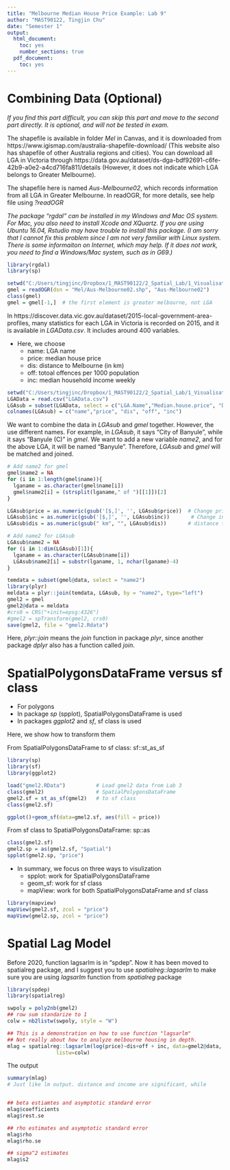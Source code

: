 ```yaml
---
title: "Melbourne Median House Price Example: Lab 9"
author: "MAST90122, Tingjin Chu"
date: "Semester 1"
output:
  html_document:
    toc: yes
    number_sections: true
  pdf_document:
    toc: yes
---
```




# Combining Data (Optional)

*If you find this part difficult, you can skip this part and move to the second part directly. It is optional, and will not be tested in exam.*


The shapefile is available in folder *Mel* in Canvas, and it is downloaded from https://www.igismap.com/australia-shapefile-download/ (This website also has shapefile of other Australia regions and cities). You can download all LGA in Victoria through  https://data.gov.au/dataset/ds-dga-bdf92691-c6fe-42b9-a0e2-a4cd716fa811/details (However, it does not indicate which LGA belongs to Greater Melbourne). 

The shapefile here is named *Aus-Melbourne02*, which records information from all LGA in Greater Melbourne. In readOGR, for more details, see help file using *?readOGR* 

*The package "rgdal" can be installed in my Windows and Mac OS system. For Mac, you also need to install Xcode and XQuartz. If you are using Ubuntu 16.04, Rstudio may have trouble to install this package. (I am sorry that I cannot fix this problem since I am not very familiar with Linux system. There is some informaiton on Internet, which may help. If it does not work, you need to find a Windows/Mac system, such as in G69.) *

```r
library(rgdal)
library(sp)
```

```r
setwd("C:/Users/tingjinc/Dropbox/1_MAST90122/2_Spatial_Lab/1_Visualisation_Lab23679/1_sp")
gmel = readOGR(dsn = "Mel/Aus-Melbourne02.shp", "Aus-Melbourne02")
class(gmel) 
gmel = gmel[-1,]  # the first element is greater melbourne, not LGA
```


In https://discover.data.vic.gov.au/dataset/2015-local-government-area-profiles, many statistics for each LGA in Victoria is recorded on 2015, and it is available in *LGAData.csv*. It includes around 400 variables. 

* Here, we choose
  + name: LGA name
  + price: median house price
  + dis: distance to Melbourne (in km)
  + off: totoal offences per 1000 population
  + inc: median household income weekly


```r
setwd("C:/Users/tingjinc/Dropbox/1_MAST90122/2_Spatial_Lab/1_Visualisation_Lab23679/1_sp")
LGAData = read.csv("LGAData.csv")
LGAsub = subset(LGAData, select = c("LGA.Name","Median.house.price", "Distance.to.Melbourne", "Total.offences.per.1.000.population", "Median.household.income"))
colnames(LGAsub) = c("name","price", "dis", "off", "inc")
```

We want to combine the data in *LGAsub* and *gmel* together. However, the use different names. For example, in *LGAsub*, it says "City of Banyule", while it says "Banyule (C)" in *gmel*. We want to add a new variable *name2*, and for the above LGA, it will be named "Banyule".  Therefore, *LGAsub* and *gmel* will be matched and joined. 
```r
# Add name2 for gmel
gmel$name2 = NA
for (i in 1:length(gmel$name)){
  lganame = as.character(gmel$name[i])
  gmel$name2[i] = (strsplit(lganame," of ")[[1]])[2]
}

LGAsub$price = as.numeric(gsub('[$,]', '', LGAsub$price))  # Change price from dollar form to numbers
LGAsub$inc = as.numeric(gsub('[$,]', '', LGAsub$inc))       # Change income from dollar form to numbers
LGAsub$dis = as.numeric(gsub(" km", "", LGAsub$dis))       # distance to numeric

# Add name2 for LGAsub
LGAsub$name2 = NA
for (i in 1:dim(LGAsub)[1]){
  lganame = as.character(LGAsub$name[i])
  LGAsub$name2[i] = substr(lganame, 1, nchar(lganame)-4)
}

temdata = subset(gmel@data, select = "name2") 
library(plyr) 
meldata = plyr::join(temdata, LGAsub, by = "name2", type="left")
gmel2 = gmel
gmel2@data = meldata
#crs0 = CRS("+init=epsg:4326")
#gmel2 = spTransform(gmel2, crs0)
save(gmel2, file = "gmel2.Rdata")   
```
Here, *plyr::join* means the *join* function in package *plyr*, since another package *dplyr* also has a function called *join*. 



# SpatialPolygonsDataFrame versus sf class

* For polygons
+ In package *sp* (spplot), SpatialPolygonsDataFrame is used
+ In packages *ggplot2* and *sf*, sf class is used

Here, we show how to transform them


From SpatialPolygonsDataFrame to sf class: sf::st_as_sf
```r
library(sp)
library(sf)
library(ggplot2)
```


```r
load("gmel2.RData")          # Load gmel2 data from Lab 3
class(gmel2)                 # SpatialPolygonsDataFrame
gmel2.sf = st_as_sf(gmel2)   # to sf class
class(gmel2.sf)

ggplot()+geom_sf(data=gmel2.sf, aes(fill = price))

```
From sf class to SpatialPolygonsDataFrame: sp::as
```r
class(gmel2.sf)
gmel2.sp = as(gmel2.sf, "Spatial")
spplot(gmel2.sp, "price")
```
* In summary, we focus on three ways to visulization
  + spplot:    work for SpatialPolygonsDataFrame
  + geom_sf:   work for sf class
  + mapView:   work for both SpatialPolygonsDataFrame and sf class

```r
library(mapview)
mapView(gmel2.sf, zcol = "price")
mapView(gmel2.sp, zcol = "price")
```


# Spatial Lag Model

Before 2020, function lagsarlm is in "spdep". Now it has been moved to spatialreg package, and I suggest you to use *spatialreg::lagsarlm* to make sure you are using *lagsarlm* function from *spatialreg* package

```r
library(spdep)
library(spatialreg)
```


```r
swpoly = poly2nb(gmel2)
## row sum standarize to 1
colw = nb2listw(swpoly, style = "W")

## This is a demonstration on how to use function "lagsarlm"
## Not really about how to analyze melbourne housing in depth. 
mlag = spatialreg::lagsarlm(log(price)~dis+off + inc, data=gmel2@data, 
                listw=colw) 

```


The output

```r
summary(mlag)
# Just like lm output. distance and income are significant, while 


## beta estiamtes and asymptotic standard error
mlag$coefficients
mlag$rest.se

## rho estimates and asymptotic standard error
mlag$rho
mlag$rho.se

## sigma^2 estimates
mlag$s2

```




